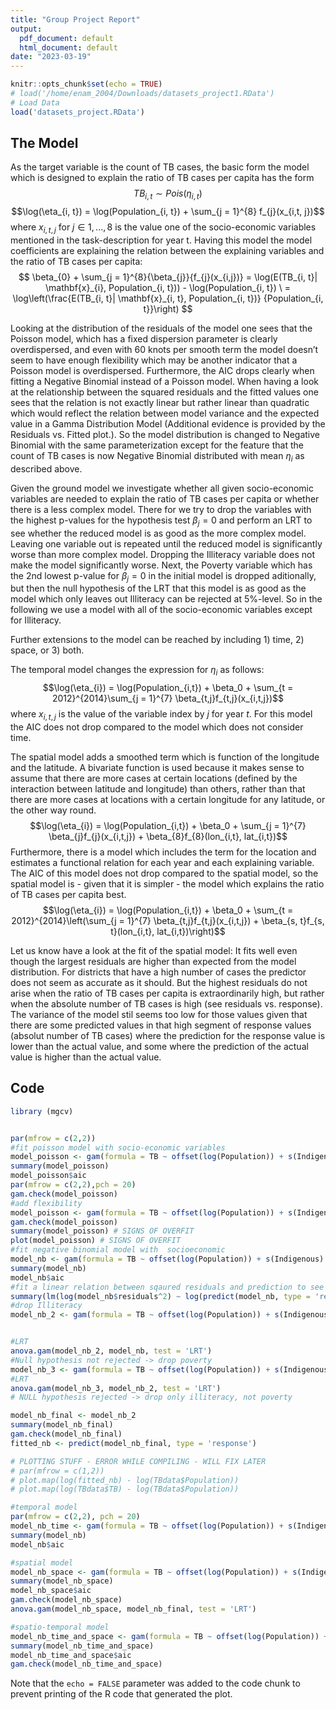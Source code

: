 ```yaml
---
title: "Group Project Report"
output:
  pdf_document: default
  html_document: default
date: "2023-03-19"
---
```


```r
knitr::opts_chunk$set(echo = TRUE)
# load('/home/enam_2004/Downloads/datasets_project1.RData')
# Load Data
load('datasets_project.RData')
```

## The Model

As the target variable is the count of TB cases, the basic form the model which is designed to explain the ratio of TB cases per capita has the form$$TB_{i, t} \sim Pois(\eta_{i, t})$$ $$\log(\eta_{i, t}) = \log(Population_{i, t}) + \sum_{j = 1}^{8} f_{j}(x_{i,t, j})$$ where $x_{i,t,j}$ for $j \in {1,...,8}$ is the value one of the socio-economic variables mentioned in the task-description for year t. Having this model the model coefficients are explaining the relation between the explaining variables and the ratio of TB cases per capita:
$$
\beta_{0} + \sum_{j = 1}^{8}{\beta_{j}}{f_{j}(x_{i,j})}
= \log(E(TB_{i, t}| \mathbf{x}_{i}, Population_{i, t})) - \log(Population_{i, t}) \
= \log\left(\frac{E(TB_{i, t}| \mathbf{x}_{i, t}, Population_{i, t})} {Population_{i, t}}\right)
$$


Looking at the distribution of the residuals of the model one sees that the Poisson model, which has a fixed dispersion parameter is clearly overdispersed, and even with 60 knots per smooth term the model doesn't seem to have enough flexibility which may be another indicator that a Poisson model is overdispersed. Furthermore, the AIC drops clearly when fitting a Negative Binomial instead of a Poisson model. When having a look at the relationship between the squared residuals and the fitted values one sees that the relation is not exactly linear but rather linear than quadratic which would reflect the relation between model variance and the expected value in a Gamma Distribution Model (Additional evidence is provided by the Residuals vs. Fitted plot.). So the model distribution is changed to Negative Binomial with the same parameterization except for the feature that the count of TB cases is now Negative Binomial distributed with mean $\eta_{i}$ as described above.

Given the ground model we investigate whether all given socio-economic variables are needed to explain the ratio of TB cases per capita or whether there is a less complex model. There for we try to drop the variables with the highest p-values for the hypothesis test $\beta_{j} = 0$ and perform an LRT to see whether the reduced model is as good as the more complex model. Leaving one variable out is repeated until the reduced model is significantly worse than more complex model. Dropping the Illiteracy variable does not make the model significantly worse. Next, the Poverty variable which has the 2nd lowest p-value for $\beta_{j} = 0$ in the initial model is dropped aditionally, but then the null hypothesis of the LRT that this model is as good as the model which only leaves out Illiteracy can be rejected at 5%-level. So in the following we use a model with all of the socio-economic variables except for Illiteracy.

Further extensions to the model can be reached by including 1) time, 2) space, or 3) both. 

The temporal model changes the expression for $\eta_{i}$ as follows:
$$\log(\eta_{i}) = \log(Population_{i,t}) + \beta_0 + \sum_{t = 2012}^{2014}\sum_{j = 1}^{7} \beta_{t,j}f_{t,j}(x_{i,t,j})$$ where $x_{i,t,j}$ is the value of the variable index by $j$ for year $t$. For this model the AIC does not drop compared to the model which does not consider time.

The spatial model adds a smoothed term which is function of the longitude and the latitude. A bivariate function is used because it makes sense to assume that there are more cases at certain locations (defined by the interaction between latitude and longitude) than others, rather than that there are more cases at locations with a certain longitude for any latitude, or the other way round.
$$\log(\eta_{i}) = \log(Population_{i,t}) + \beta_0 + \sum_{j = 1}^{7} \beta_{j}f_{j}(x_{i,t,j}) + \beta_{8}f_{8}(lon_{i,t}, lat_{i,t})$$
Furthermore, there is a model which includes the term for the location and estimates a functional relation for each year and each explaining variable. The AIC of this model does not drop compared to the spatial model, so the spatial model is - given that it is simpler - the model which explains the ratio of TB cases per capita best.
$$\log(\eta_{i}) = \log(Population_{i,t}) + \beta_0 + \sum_{t = 2012}^{2014}\left(\sum_{j = 1}^{7} \beta_{t,j}f_{t,j}(x_{i,t,j}) + \beta_{s, t}f_{s, t}(lon_{i,t}, lat_{i,t})\right)$$

Let us know have a look at the fit of the spatial model: It fits well even though the largest residuals are higher than expected from the model distribution. For districts that have a high number of cases the predictor does not seem as accurate as it should. But the highest residuals do not arise when the ratio of TB cases per capita is extraordinarily high, but rather when the absolute number of TB cases is high (see residuals vs. response). The variance of the model stil seems too low for those values given that there are some predicted values in that high segment of response values (absolut number of TB cases) where the prediction for the response value is lower than the actual value, and some where the prediction of the actual value is higher than the actual value.


## Code


```r
library (mgcv)


par(mfrow = c(2,2))
#fit poisson model with socio-economic variables
model_poisson <- gam(formula = TB ~ offset(log(Population)) + s(Indigenous) +  s(Illiteracy) +  s(Urbanisation) + s(Density) + s(Poverty) + s(Poor_Sanitation) + s(Unemployment) + s(Timeliness), data = TBdata, family = poisson(link = 'log'))
summary(model_poisson)
model_poisson$aic
par(mfrow = c(2,2),pch = 20)
gam.check(model_poisson)
#add flexibility
model_poisson <- gam(formula = TB ~ offset(log(Population)) + s(Indigenous, k = 80) +  s(Illiteracy, k = 80) +  s(Urbanisation, k = 80) + s(Density, k = 80) + s(Poverty, k = 80) + s(Poor_Sanitation, k = 80) + s(Unemployment, k = 80) + s(Timeliness, k = 80), data = TBdata, family = poisson(link = 'log'))
gam.check(model_poisson)
summary(model_poisson) # SIGNS OF OVERFIT
plot(model_poisson) # SIGNS OF OVERFIT
#fit negative binomial model with  socioeconomic
model_nb <- gam(formula = TB ~ offset(log(Population)) + s(Indigenous) +  s(Illiteracy) + s(Urbanisation) + s(Density) + s(Poverty) + s(Poor_Sanitation) + s(Unemployment) + s(Timeliness), data = TBdata, family = nb(link = 'log'))
summary(model_nb)
model_nb$aic
#fit a linear relation between sqaured residuals and prediction to see whether another model describes the variance-fitted values relation better
summary(lm(log(model_nb$residuals^2) ~ log(predict(model_nb, type = 'response'))))
#drop Illiteracy
model_nb_2 <- gam(formula = TB ~ offset(log(Population)) + s(Indigenous) +  s(Urbanisation) + s(Density) + s(Poverty) + s(Poor_Sanitation) + s(Unemployment) + s(Timeliness), data = TBdata, family = nb(link = 'log'))


#LRT
anova.gam(model_nb_2, model_nb, test = 'LRT')
#Null hypothesis not rejected -> drop poverty
model_nb_3 <- gam(formula = TB ~ offset(log(Population)) + s(Indigenous) +  s(Urbanisation) + s(Density) + s(Poor_Sanitation) + s(Unemployment) + s(Timeliness), data = TBdata, family = nb(link = 'log'))
#LRT
anova.gam(model_nb_3, model_nb_2, test = 'LRT')
# NULL hypothesis rejected -> drop only illiteracy, not poverty

model_nb_final <- model_nb_2
summary(model_nb_final)
gam.check(model_nb_final)
fitted_nb <- predict(model_nb_final, type = 'response')

# PLOTTING STUFF - ERROR WHILE COMPILING - WILL FIX LATER
# par(mfrow = c(1,2))
# plot.map(log(fitted_nb) - log(TBdata$Population))
# plot.map(log(TBdata$TB) - log(TBdata$Population))

#temporal model
par(mfrow = c(2,2), pch = 20)
model_nb_time <- gam(formula = TB ~ offset(log(Population)) + s(Indigenous, by = Year) + s(Urbanisation, by = Year) + s(Density, by = Year) + s(Poverty, by = Year) + s(Poor_Sanitation, by = Year) + s(Unemployment, by = Year) + s(Timeliness, by = Year), data = TBdata, family = nb(link = 'log'))
summary(model_nb)
model_nb$aic

#spatial model
model_nb_space <- gam(formula = TB ~ offset(log(Population)) + s(Indigenous) + s(Urbanisation) + s(Density) + s(Poverty) + s(Poor_Sanitation) + s(Unemployment) + s(Timeliness) + te(lon, lat), data = TBdata, family = nb(link = 'log'))
summary(model_nb_space)
model_nb_space$aic
gam.check(model_nb_space)
anova.gam(model_nb_space, model_nb_final, test = 'LRT')

#spatio-temporal model
model_nb_time_and_space <- gam(formula = TB ~ offset(log(Population)) + s(Urbanisation, by = Year) + s(Density, by = Year) + s(Poverty, by = Year) + s(Poor_Sanitation, by = Year) + s(Timeliness, by = Year) + s(Unemployment, by = Year) + te(lon,lat, by = Year), data = TBdata, family = nb(link = 'log'))
summary(model_nb_time_and_space)
model_nb_time_and_space$aic
gam.check(model_nb_time_and_space)

```

Note that the `echo = FALSE` parameter was added to the code chunk to prevent printing of the R code that generated the plot.
